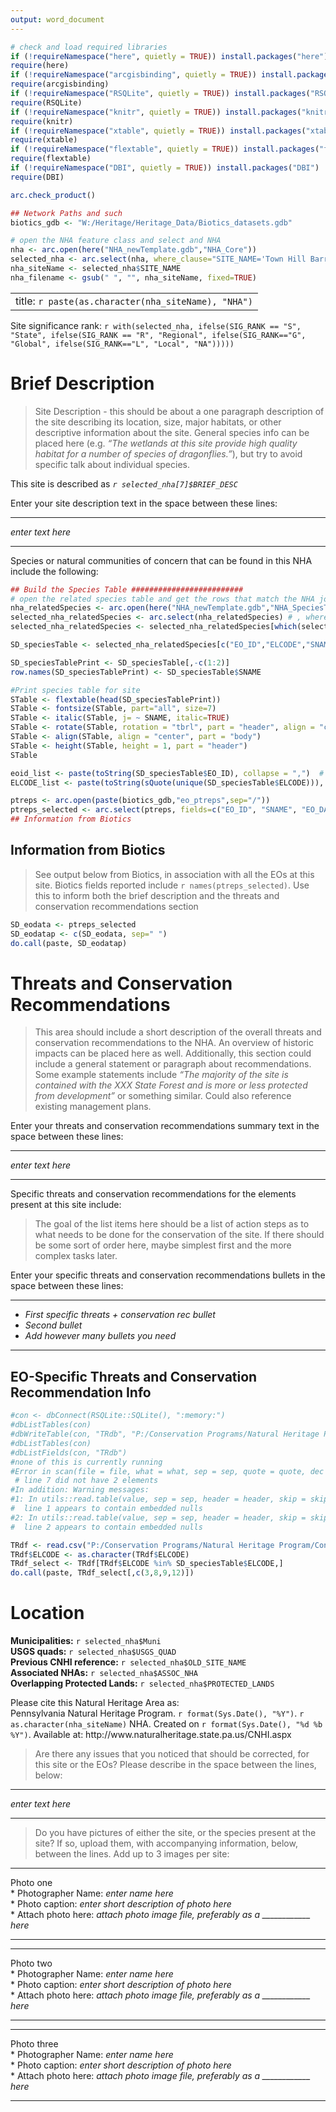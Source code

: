 ```yaml
---
output: word_document
---
```


```r
# check and load required libraries  
if (!requireNamespace("here", quietly = TRUE)) install.packages("here")
require(here)
if (!requireNamespace("arcgisbinding", quietly = TRUE)) install.packages("arcgisbinding")
require(arcgisbinding)
if (!requireNamespace("RSQLite", quietly = TRUE)) install.packages("RSQLite")
require(RSQLite)
if (!requireNamespace("knitr", quietly = TRUE)) install.packages("knitr")
require(knitr)
if (!requireNamespace("xtable", quietly = TRUE)) install.packages("xtable")
require(xtable)
if (!requireNamespace("flextable", quietly = TRUE)) install.packages("flextable")
require(flextable)
if (!requireNamespace("DBI", quietly = TRUE)) install.packages("DBI")
require(DBI)

arc.check_product()

## Network Paths and such
biotics_gdb <- "W:/Heritage/Heritage_Data/Biotics_datasets.gdb"

# open the NHA feature class and select and NHA
nha <- arc.open(here("NHA_newTemplate.gdb","NHA_Core"))
selected_nha <- arc.select(nha, where_clause="SITE_NAME='Town Hill Barren'")
nha_siteName <- selected_nha$SITE_NAME
nha_filename <- gsub(" ", "", nha_siteName, fixed=TRUE)
```

---
title: `r paste(as.character(nha_siteName), "NHA")`  
---

Site significance rank: `r with(selected_nha, ifelse(SIG_RANK == "S", "State", ifelse(SIG_RANK == "R", "Regional", ifelse(SIG_RANK=="G", "Global", ifelse(SIG_RANK=="L", "Local", "NA")))))`

# Brief Description

>Site Description - this should be about a one paragraph description of the site describing its location, size, major habitats, or other descriptive information about the site.  General species info can be placed here (e.g. *"The wetlands at this site provide high quality habitat for a number of species of dragonflies."*), but try to avoid specific talk about individual species.  

This site is described as *`r selected_nha[7]$BRIEF_DESC`*  

Enter your site description text in the space between these lines:


***  

*enter text here*

***  

Species or natural communities of concern that can be found in this NHA include the following:

```r
## Build the Species Table #########################
# open the related species table and get the rows that match the NHA join id from above
nha_relatedSpecies <- arc.open(here("NHA_newTemplate.gdb","NHA_SpeciesTable"))
selected_nha_relatedSpecies <- arc.select(nha_relatedSpecies) # , where_clause=paste("\"NHD_JOIN_ID\"","=",sQuote(selected_nha$NHA_JOIN_ID),sep=" ")  
selected_nha_relatedSpecies <- selected_nha_relatedSpecies[which(selected_nha_relatedSpecies$NHA_JOIN_ID==selected_nha$NHA_JOIN_ID),] #! consider integrating with the previous line the select statement

SD_speciesTable <- selected_nha_relatedSpecies[c("EO_ID","ELCODE","SNAME","SCOMNAME","ELEMENT_TYPE","G_RANK","S_RANK","S_PROTECTI","PBSSTATUS","LAST_OBS_D","BASIC_EO_R")] # subset to columns that are needed.

SD_speciesTablePrint <- SD_speciesTable[,-c(1:2)]
row.names(SD_speciesTablePrint) <- SD_speciesTable$SNAME

#Print species table for site
STable <- flextable(head(SD_speciesTablePrint))
STable <- fontsize(STable, part="all", size=7)
STable <- italic(STable, j= ~ SNAME, italic=TRUE)
STable <- rotate(STable, rotation = "tbrl", part = "header", align = "center")
STable <- align(STable, align = "center", part = "body")
STable <- height(STable, height = 1, part = "header")
STable
```

```r
eoid_list <- paste(toString(SD_speciesTable$EO_ID), collapse = ",")  # make a list of EOIDs to get data from
ELCODE_list <- paste(toString(sQuote(unique(SD_speciesTable$ELCODE))), collapse = ",")  # make a list of EOIDs to get data from

ptreps <- arc.open(paste(biotics_gdb,"eo_ptreps",sep="/"))
ptreps_selected <- arc.select(ptreps, fields=c("EO_ID", "SNAME", "EO_DATA", "GEN_DESC","MGMT_COM","GENERL_COM"), where_clause=paste("EO_ID IN (", eoid_list, ")",sep="") )
## Information from Biotics
```

## Information from Biotics

>See output below from Biotics, in association with all the EOs at this site. Biotics fields reported include `r names(ptreps_selected)`. Use this to inform both the brief description and the threats and conservation recommendations section

```r

SD_eodata <- ptreps_selected
SD_eodatap <- c(SD_eodata, sep=" ")
do.call(paste, SD_eodatap)

```

# Threats and Conservation Recommendations

>This area should include a short description of the overall threats and conservation recommendations to the NHA.  An overview of historic impacts can be placed here as well. Additionally, this section could include a general statement or paragraph about recommendations.  Some example statements include *"The majority of the site is contained with the XXX State Forest and is more or less protected from development"* or something similar. Could also reference existing management plans.

Enter your threats and conservation recommendations summary text in the space between these lines:


***  

*enter text here*

***  

Specific threats and conservation recommendations for the elements present at this site include:

>The goal of the list items here should be a list of action steps as to what needs to be done for the conservation of the site.  If there should be some sort of order here, maybe simplest first and the more complex tasks later.

Enter your specific threats and conservation recommendations bullets in the space between these lines:


*** 

* *First specific threats + conservation rec bullet*
* *Second bullet*
* *Add however many bullets you need*

***  


## EO-Specific Threats and Conservation Recommendation Info

``` r
#con <- dbConnect(RSQLite::SQLite(), ":memory:")
#dbListTables(con)
#dbWriteTable(con, "TRdb", "P:/Conservation Programs/Natural Heritage Program/ConservationPlanning/NaturalHeritageAreas/NHA_Tool/EO_ThreatsRecs.db")
#dbListTables(con)
#dbListFields(con, "TRdb") 
#none of this is currently running
#Error in scan(file = file, what = what, sep = sep, quote = quote, dec = dec,  : 
 # line 7 did not have 2 elements
#In addition: Warning messages:
#1: In utils::read.table(value, sep = sep, header = header, skip = skip,  :
#  line 1 appears to contain embedded nulls
#2: In utils::read.table(value, sep = sep, header = header, skip = skip,  :
#  line 2 appears to contain embedded nulls

TRdf <- read.csv("P:/Conservation Programs/Natural Heritage Program/ConservationPlanning/NaturalHeritageAreas/NHA_Tool/ELCODE_threatsrecs_test.csv")
TRdf$ELCODE <- as.character(TRdf$ELCODE)
TRdf_select <- TRdf[TRdf$ELCODE %in% SD_speciesTable$ELCODE,]
do.call(paste, TRdf_select[,c(3,8,9,12)])
```
# Location

**Municipalities:** `r selected_nha$Muni`  
**USGS quads:** `r selected_nha$USGS_QUAD`  
**Previous CNHI reference:** `r selected_nha$OLD_SITE_NAME`  
**Associated NHAs:** `r selected_nha$ASSOC_NHA`   
**Overlapping Protected Lands:** `r selected_nha$PROTECTED_LANDS`  

Please cite this Natural Heritage Area as:  
Pennsylvania Natural Heritage Program. `r format(Sys.Date(), "%Y")`. `r as.character(nha_siteName)` NHA. Created on `r format(Sys.Date(), "%d %b %Y")`. Available at: http://www.naturalheritage.state.pa.us/CNHI.aspx

>Are there any issues that you noticed that should be corrected, for this site or the EOs? Please describe in the space between the lines, below:

***

*enter text here*

***

>Do you have pictures of either the site, or the species present at the site? If so, upload them, with accompanying information, below, between the lines. Add up to 3 images per site:

***
Photo one  
* Photographer Name: *enter name here*  
* Photo caption: *enter short description of photo here*  
* Attach photo here: *attach photo image file, preferably as a ____________ here*  

***

***
Photo two  
* Photographer Name: *enter name here*  
* Photo caption: *enter short description of photo here*  
* Attach photo here: *attach photo image file, preferably as a ____________ here*  

***

***
Photo three  
* Photographer Name: *enter name here*  
* Photo caption: *enter short description of photo here*  
* Attach photo here: *attach photo image file, preferably as a ____________ here*  

***


